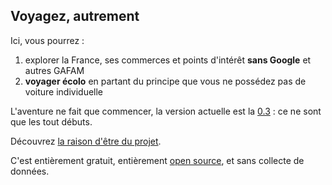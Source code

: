 ## Voyagez, autrement

Ici, vous pourrez : 

1) explorer la France, ses commerces et points d'intérêt **sans&nbsp;Google** et autres GAFAM
2) **voyager écolo** en partant du principe que vous ne possédez pas de voiture individuelle

L'aventure ne fait que commencer, la version actuelle est la [0.3](/blog/voyage-v0.3) : ce ne sont que les tout débuts.

Découvrez [la raison d'être du projet](/blog/un-beau-voyage).

C'est entièrement gratuit, entièrement [open source](https://github.com/laem/futureco), et sans collecte de données.
